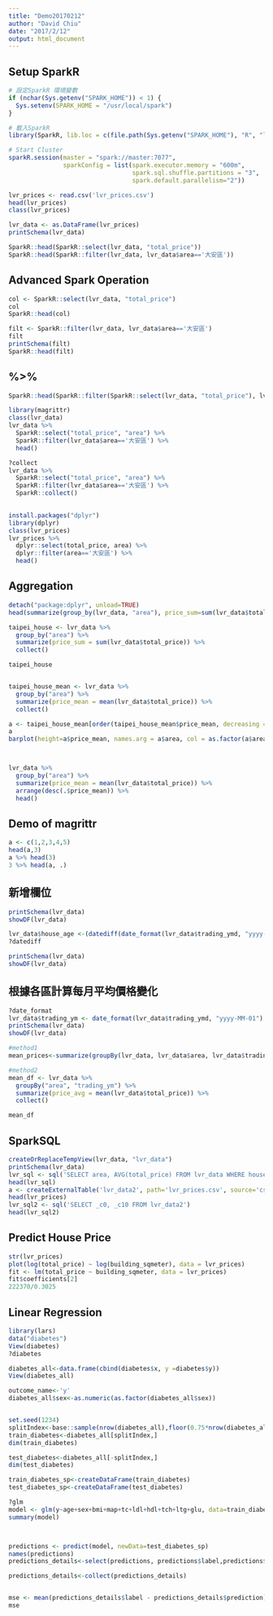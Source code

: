 ```yaml
---
title: "Demo20170212"
author: "David Chiu"
date: "2017/2/12"
output: html_document
---
```

## Setup SparkR
```r
# 設定SparkR 環境變數
if (nchar(Sys.getenv("SPARK_HOME")) < 1) {
  Sys.setenv(SPARK_HOME = "/usr/local/spark")
}

# 載入SparkR
library(SparkR, lib.loc = c(file.path(Sys.getenv("SPARK_HOME"), "R", "lib")))

# Start Cluster
sparkR.session(master = "spark://master:7077", 
               sparkConfig = list(spark.executor.memory = "600m", 
                                  spark.sql.shuffle.partitions = "3",
                                  spark.default.parallelism="2"))

lvr_prices <- read.csv('lvr_prices.csv')
head(lvr_prices)
class(lvr_prices)

lvr_data <- as.DataFrame(lvr_prices)
printSchema(lvr_data)

SparkR::head(SparkR::select(lvr_data, "total_price"))
SparkR::head(SparkR::filter(lvr_data, lvr_data$area=='大安區'))

```

## Advanced Spark Operation
```r

col <- SparkR::select(lvr_data, "total_price")
col
SparkR::head(col)

filt <- SparkR::filter(lvr_data, lvr_data$area=='大安區')
filt
printSchema(filt)
SparkR::head(filt)


```
## %>%
```r

SparkR::head(SparkR::filter(SparkR::select(lvr_data, "total_price"), lvr_data$area=='大安區'))

library(magrittr)
class(lvr_data)
lvr_data %>% 
  SparkR::select("total_price", "area") %>% 
  SparkR::filter(lvr_data$area=='大安區') %>% 
  head()

?collect
lvr_data %>% 
  SparkR::select("total_price", "area") %>% 
  SparkR::filter(lvr_data$area=='大安區') %>%
  SparkR::collect()
  

install.packages("dplyr")
library(dplyr)
class(lvr_prices)
lvr_prices %>% 
  dplyr::select(total_price, area) %>%
  dplyr::filter(area=='大安區') %>%
  head()

```

## Aggregation
```r

detach("package:dplyr", unload=TRUE)
head(summarize(group_by(lvr_data, "area"), price_sum=sum(lvr_data$total_price)))

taipei_house <- lvr_data %>% 
  group_by("area") %>%
  summarize(price_sum = sum(lvr_data$total_price)) %>%
  collect()

taipei_house


taipei_house_mean <- lvr_data %>% 
  group_by("area") %>%
  summarize(price_mean = mean(lvr_data$total_price)) %>%
  collect()

a <- taipei_house_mean[order(taipei_house_mean$price_mean, decreasing = TRUE),]
a
barplot(height=a$price_mean, names.arg = a$area, col = as.factor(a$area))



lvr_data %>% 
  group_by("area") %>%
  summarize(price_mean = mean(lvr_data$total_price)) %>%
  arrange(desc(.$price_mean)) %>%
  head()
```

## Demo of magrittr
```r
a <- c(1,2,3,4,5)
head(a,3)
a %>% head(3)
3 %>% head(a, .)
```


## 新增欄位
```r
printSchema(lvr_data)
showDF(lvr_data)

lvr_data$house_age <-(datediff(date_format(lvr_data$trading_ymd, "yyyy-MM-dd"), date_format(lvr_data$finish_ymd, "yyyy-MM-dd")))/365
?datediff

printSchema(lvr_data)
showDF(lvr_data)
```

## 根據各區計算每月平均價格變化
```r
?date_format
lvr_data$trading_ym <- date_format(lvr_data$trading_ymd, "yyyy-MM-01")
printSchema(lvr_data)
showDF(lvr_data)

#method1
mean_prices<-summarize(groupBy(lvr_data, lvr_data$area, lvr_data$trading_ym), price_avg=mean(lvr_data$total_price))

#method2
mean_df <- lvr_data %>% 
  groupBy("area", "trading_ym") %>%
  summarize(price_avg = mean(lvr_data$total_price)) %>%
  collect()

mean_df

```

## SparkSQL
```r
createOrReplaceTempView(lvr_data, "lvr_data")
printSchema(lvr_data)
lvr_sql <- sql('SELECT area, AVG(total_price) FROM lvr_data WHERE house_age < 30 GROUP BY area ')
head(lvr_sql)
a <- createExternalTable('lvr_data2', path='lvr_prices.csv', source='csv')
head(lvr_prices)
lvr_sql2 <- sql('SELECT _c0, _c10 FROM lvr_data2')
head(lvr_sql2)
```

## Predict House Price
```r

str(lvr_prices)
plot(log(total_price) ~ log(building_sqmeter), data = lvr_prices)
fit <- lm(total_price ~ building_sqmeter, data = lvr_prices)
fit$coefficients[2]
222370/0.3025


```

## Linear Regression
```r
library(lars)
data("diabetes")
View(diabetes)
?diabetes

diabetes_all<-data.frame(cbind(diabetes$x, y =diabetes$y))
View(diabetes_all)

outcome_name<-'y'
diabetes_all$sex<-as.numeric(as.factor(diabetes_all$sex))


set.seed(1234)
splitIndex<-base::sample(nrow(diabetes_all),floor(0.75*nrow(diabetes_all)))
train_diabetes<-diabetes_all[splitIndex,]
dim(train_diabetes)

test_diabetes<-diabetes_all[-splitIndex,]
dim(test_diabetes)

train_diabetes_sp<-createDataFrame(train_diabetes)
test_diabetes_sp<-createDataFrame(test_diabetes)

?glm
model <- glm(y~age+sex+bmi+map+tc+ldl+hdl+tch+ltg+glu, data=train_diabetes_sp, family='gaussian')
summary(model)



predictions <- predict(model, newData=test_diabetes_sp)
names(predictions)
predictions_details<-select(predictions, predictions$label,predictions$prediction)

predictions_details<-collect(predictions_details)


mse <- mean(predictions_details$label - predictions_details$prediction)
mse

```



